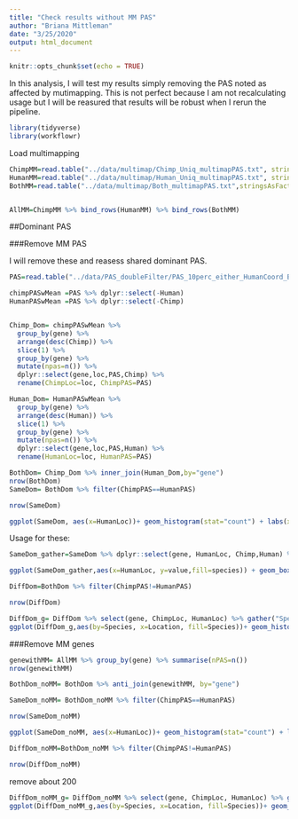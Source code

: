 ```yaml
---
title: "Check results without MM PAS"
author: "Briana Mittleman"
date: "3/25/2020"
output: html_document
---
```


```r
knitr::opts_chunk$set(echo = TRUE)
```

In this analysis, I will test my results simply removing the PAS noted as affected by mutimapping. This is not perfect because I am not recalculating usage but I will be reasured that results will be robust when I rerun the pipeline.  

```r
library(tidyverse)
library(workflowr)
```


Load multimapping  



```r
ChimpMM=read.table("../data/multimap/Chimp_Uniq_multimapPAS.txt", stringsAsFactors = F, header = T)
HumanMM=read.table("../data/multimap/Human_Uniq_multimapPAS.txt", stringsAsFactors = F, header = T)
BothMM=read.table("../data/multimap/Both_multimapPAS.txt",stringsAsFactors = F, header = T)


AllMM=ChimpMM %>% bind_rows(HumanMM) %>% bind_rows(BothMM)

```



##Dominant PAS  

###Remove MM PAS 

I will remove these and reasess shared dominant PAS.  

```r
PAS=read.table("../data/PAS_doubleFilter/PAS_10perc_either_HumanCoord_BothUsage_meta_doubleFilter.txt", header = T, stringsAsFactors = F) %>% anti_join(AllMM, by="PAS") %>% filter(!grepl("SNO", gene))

```

```r

chimpPASwMean =PAS %>% dplyr::select(-Human)
HumanPASwMean =PAS %>% dplyr::select(-Chimp)


Chimp_Dom= chimpPASwMean %>%
  group_by(gene) %>%
  arrange(desc(Chimp)) %>% 
  slice(1) %>% 
  group_by(gene) %>% 
  mutate(npas=n()) %>% 
  dplyr::select(gene,loc,PAS,Chimp) %>% 
  rename(ChimpLoc=loc, ChimpPAS=PAS)

Human_Dom= HumanPASwMean %>%
  group_by(gene) %>%
  arrange(desc(Human)) %>% 
  slice(1) %>% 
  group_by(gene) %>% 
  mutate(npas=n()) %>% 
  dplyr::select(gene,loc,PAS,Human) %>% 
  rename(HumanLoc=loc, HumanPAS=PAS)
```

```r
BothDom= Chimp_Dom %>% inner_join(Human_Dom,by="gene")
nrow(BothDom)
SameDom= BothDom %>% filter(ChimpPAS==HumanPAS)

nrow(SameDom)
```

```r
ggplot(SameDom, aes(x=HumanLoc))+ geom_histogram(stat="count") + labs(x="Location", y="Number of Genes", title="Dominant PAS for genes with matching by species")
```


Usage for these:  

```r
SameDom_gather=SameDom %>% dplyr::select(gene, HumanLoc, Chimp,Human) %>% gather(species, value, -c(gene,HumanLoc))

ggplot(SameDom_gather,aes(x=HumanLoc, y=value,fill=species)) + geom_boxplot() + scale_fill_brewer(palette = "Dark2") + labs(x="PAS Location", y="Mean Usage accross individuals", title="Mean usage for Genes with matching Dominant PAS")
```

```r
DiffDom=BothDom %>% filter(ChimpPAS!=HumanPAS)

nrow(DiffDom)
```

```r
DiffDom_g= DiffDom %>% select(gene, ChimpLoc, HumanLoc) %>% gather("Species", "Location", -gene)
ggplot(DiffDom_g,aes(by=Species, x=Location, fill=Species))+ geom_histogram(stat="count",position = "dodge") + labs(x="Location", y="Number of Genes", title="Different Dominant PAS \n no MM PAS (n=1937)") + scale_fill_brewer(palette = "Dark2")+theme(legend.position='bottom')
```

###Remove MM genes  

```r
genewithMM= AllMM %>% group_by(gene) %>% summarise(nPAS=n())
nrow(genewithMM)
```

```r
BothDom_noMM= BothDom %>% anti_join(genewithMM, by="gene")

SameDom_noMM= BothDom_noMM %>% filter(ChimpPAS==HumanPAS)

nrow(SameDom_noMM)
```

```r
ggplot(SameDom_noMM, aes(x=HumanLoc))+ geom_histogram(stat="count") + labs(x="Location", y="Number of Genes", title="Dominant PAS for genes with matching by species\no genes with MM")
```
```r
DiffDom_noMM=BothDom_noMM %>% filter(ChimpPAS!=HumanPAS)

nrow(DiffDom_noMM)
```
remove about 200  

```r
DiffDom_noMM_g= DiffDom_noMM %>% select(gene, ChimpLoc, HumanLoc) %>% gather("Species", "Location", -gene)
ggplot(DiffDom_noMM_g,aes(by=Species, x=Location, fill=Species))+ geom_histogram(stat="count",position = "dodge") + labs(x="Location", y="Number of Genes", title="Different Dominant PAS \n No MM gene (n=1707)") + scale_fill_brewer(palette = "Dark2")+theme(legend.position='bottom')
```

